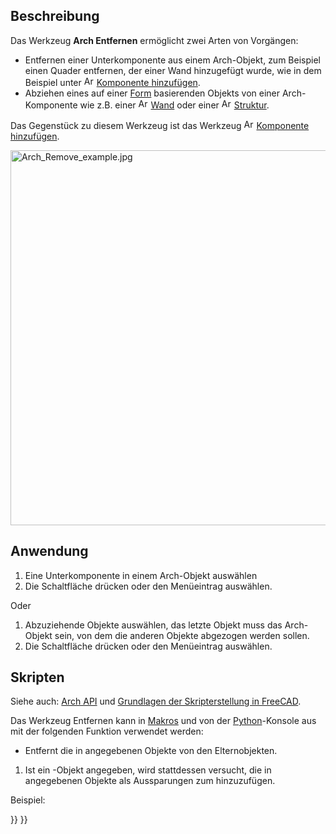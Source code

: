 <languages/>

{{Docnav/de
|[[Arch_Add/de|Hinzufügen]]
|[[Arch_CutPlane/de|Schnittebene]]
|[[BIM_Workbench/de|BIM]]
|IconL=Arch_Add.svg
|IconR=Arch_CutPlane.svg
|IconC=Workbench_BIM.svg
}}

{{GuiCommand/de
|Name=Arch Remove
|Name/de=Arch Entfernen
|MenuLocation=Modifizieren → Komponente entfernen
|Workbenches=[[BIM_Workbench/de|BIM]]
|SeeAlso=[[Arch_CutPlane/de|Arch Schnittebene]], [[Arch_Add/de|Arch Hinzufügen]]
}}

<span id="Description"></span>
==Beschreibung==

Das Werkzeug '''Arch Entfernen''' ermöglicht zwei Arten von Vorgängen:
* Entfernen einer Unterkomponente aus einem Arch-Objekt, zum Beispiel einen Quader entfernen, der einer Wand hinzugefügt wurde, wie in dem Beispiel unter [[Image:Arch_Add.svg|16px]] [[Arch_Add/de|Komponente hinzufügen]]. 
* Abziehen eines auf einer [[Part_Workbench/de|Form]] basierenden Objekts von einer Arch-Komponente wie z.B. einer [[Image:Arch_Wall.svg|16px]] [[Arch_Wall/de|Wand]] oder einer [[Image:Arch_Structure.svg|16px]] [[Arch_Structure/de|Struktur]].

Das Gegenstück zu diesem Werkzeug ist das Werkzeug [[Image:Arch_Remove.svg|16px]] [[Arch_Remove/de|Komponente hinzufügen]].

[[Image:Arch Remove example.jpg|600px]]
{{Caption|Ein Quader wird von einer Wand subtrahiert und hinterlässt in ihr eine Aussparung.}}

<span id="Usage"></span>
==Anwendung==

# Eine Unterkomponente in einem Arch-Objekt auswählen
# Die Schaltfläche {{Button|[[Image:Arch_Remove.svg|16px]] [[Arch_Remove/de|Komponente entfernen]]}} drücken oder den Menüeintrag {{MenuCommand|Modifizieren → [[Image:Arch_Remove.svg|16px]] Komponente entfernen}} auswählen.

Oder
# Abzuziehende Objekte auswählen, das letzte Objekt muss das Arch-Objekt sein, von dem die anderen Objekte abgezogen werden sollen.
# Die Schaltfläche {{Button|[[Image:Arch_Remove.svg|16px]] [[Arch_Remove/de|Komponente entfernen]]}} drücken oder den Menüeintrag {{MenuCommand|Modifizieren → [[Image:Arch_Remove.svg|16px]] Komponente entfernen}} auswählen.

<span id="Scripting"></span>
==Skripten==

Siehe auch: [[Arch_API/de|Arch API]] und [[FreeCAD_Scripting_Basics/de|Grundlagen der Skripterstellung in FreeCAD]].

Das Werkzeug Entfernen kann in [[Macros/de|Makros]] und von der [[Python/de|Python]]-Konsole aus mit der folgenden Funktion verwendet werden:

{{Code|code=
removeComponents(objectsList, host=None)
}}

* Entfernt die in {{incode|objectsList}} angegebenen Objekte von den Elternobjekten.
# Ist ein {{incode|host}}-Objekt angegeben, wird stattdessen versucht, die in {{incode|objectsList}} angegebenen Objekte als Aussparungen zum {{incode|host}} hinzuzufügen.

Beispiel:

{{Code|code=
import FreeCAD, Draft, Arch

Line = Draft.makeWire([FreeCAD.Vector(0, 0, 0),FreeCAD.Vector(2000, 2000, 0)])
Wall = Arch.makeWall(Line, width=150, height=3000)

Box = FreeCAD.ActiveDocument.addObject("Part::Box", "Box")
Box.Length = 900
Box.Width = 450
Box.Height = 2000
FreeCAD.ActiveDocument.recompute()

Draft.rotate(Box, 45)
Draft.move(Box, FreeCAD.Vector(1000, 700, 0))

Arch.removeComponents(Box, Wall)
FreeCAD.ActiveDocument.recompute()
}}


{{Docnav/de
|[[Arch_Add/de|Hinzufügen]]
|[[Arch_CutPlane/de|Schnittebene]]
|[[BIM_Workbench/de|BIM]]
|IconL=Arch_Add.svg
|IconR=Arch_CutPlane.svg
|IconC=Workbench_BIM.svg
}}

{{BIM_Tools_navi{{#translation:}}}}
{{Userdocnavi{{#translation:}}}}